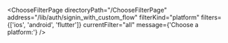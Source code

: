 

<ChooseFilterPage
  directoryPath="/ChooseFilterPage"
  address="/lib/auth/signin_with_custom_flow"
  filterKind="platform"
  filters={['ios', 'android', 'flutter']}
  currentFilter="all"
  message={'Choose a platform:'}
/>

